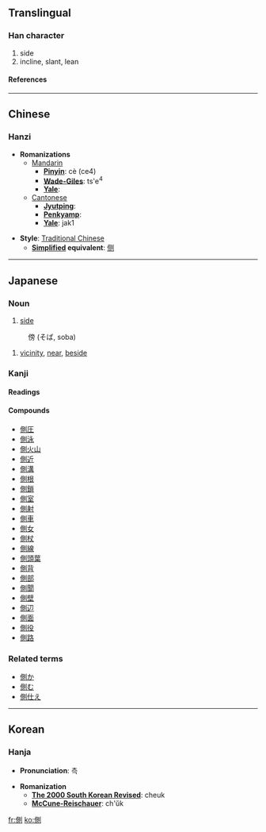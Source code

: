 {{see|侧}}

==Translingual==
===Han character===
{{Han char|rad=人|as=09|sn=11|four=2220<sub>0</sub>|canj=人月金弓 (OBCN)}}
# side
# incline, slant, lean
====References====
{{Han ref|kx=0111.340|dkj=00897|dj=0238.060|hdz=10189.120|uh=5074|ud=20596|bh=B0BC|bd=45244}}
----

==Chinese==
===Hanzi===


* '''Romanizations'''
** [[Mandarin]]
*** '''[[Pinyin]]''': cè (ce4)
*** '''[[Wade-Giles]]''': ts'e<sup>4</sup>
*** '''[[Yale]]''': 
**[[Cantonese]]
***'''[[Jyutping]]''':
***'''[[Penkyamp]]''': 
***'''[[Yale]]''': jak1

* '''Style''': [[Traditional Chinese]] 
** '''[[Simplified Chinese|Simplified]] equivalent''': [[侧]]

----
==Japanese==


===Noun===
{{janoun|がわ|gawa}}
# [[side]]

{{janoun|そば|soba}}
:傍 (そば, soba)
# [[vicinity]], [[near]], [[beside]]


===Kanji===
{{ja-kanji|grade=|rs=人09}}
====Readings====
{{ja-readings|on=[[そく]] ([[soku]]), [[しょく]] ([[shoku]])|kun=[[かわ]] ([[kawa]]), [[かたわら]] ([[側ら]], [[katawara]]), [[そばめる]] ([[側める]], [[sobameru]])}}
====Compounds====
*[[側圧]]
*[[側泳]]
*[[側火山]]
*[[側近]]
*[[側溝]]
*[[側根]]
*[[側鎖]]
*[[側室]]
*[[側射]]
*[[側車]]
*[[側女]]
*[[側杖]]
*[[側線]]
*[[側頭葉]]
*[[側背]]
*[[側部]]
*[[側聞]]
*[[側壁]]
*[[側辺]]
*[[側面]]
*[[側役]]
*[[側路]]


===Related terms===
*[[側か]]
*[[側む]]
*[[側仕え]]

----
==Korean==
===Hanja===

* '''Pronunciation''': 측

* '''Romanization'''
** '''[[The 2000 South Korean Revised Romanization|The 2000 South Korean Revised]]''': cheuk
** '''[[McCune-Reischauer]]''': ch'ŭk







[[fr:側]]
[[ko:側]]